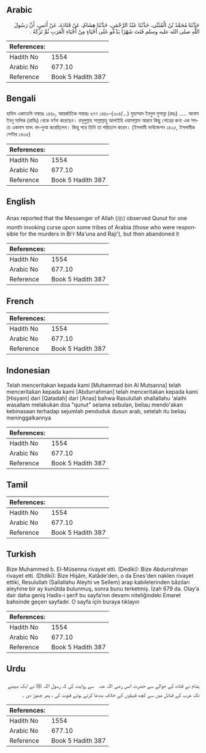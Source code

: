 ## Arabic


<div dir="rtl" lang="ar" style={{fontSize:'larger',backgroundColor:'#f8f9fa',padding:20}}>
حَدَّثَنَا مُحَمَّدُ بْنُ الْمُثَنَّى، حَدَّثَنَا عَبْدُ الرَّحْمَنِ، حَدَّثَنَا هِشَامٌ، عَنْ قَتَادَةَ، عَنْ أَنَسٍ، أَنَّ رَسُولَ اللَّهِ صلى الله عليه وسلم قَنَتَ شَهْرًا يَدْعُو عَلَى أَحْيَاءٍ مِنْ أَحْيَاءِ الْعَرَبِ ثُمَّ تَرَكَهُ ‏.‏
</div>
<div style={{backgroundColor:'#f8f9fa',padding:20, marginBottom: 10}}><table> <thead> <tr> <th>References:</th> <th></th> </tr> </thead> <tbody><tr><td>Hadith No</td><td>1554</td></tr><tr><td>Arabic No</td><td>677.10</td></tr><tr><td>Reference</td><td>Book 5 Hadith 387</td></tr></tbody></table></div>

## Bengali


<div dir="ltr" lang="bn" style={{fontSize:'larger',backgroundColor:'#f8f9fa',padding:20}}>
হাদিস একাডেমি নাম্বারঃ ১৪৪০, আন্তর্জাতিক নাম্বারঃ ৬৭৭ ১৪৪০-(৩০৪/...) মুহাম্মাদ ইবনুল মুসান্না (রহঃ) ..... আনাস ইবনু মালিক (রাযিঃ) থেকে বর্ণনা করেছেন। রসূলুল্লাহ সাল্লাল্লাহু আলাইহি ওয়াসাল্লাম আরবে কিছু গোত্রের জন্য এক সময়ে একমাস যাবৎ বদ-দুআ করেছিলেন। কিন্তু পরে তিনি তা পরিত্যাগ করেন। (ইসলামী ফাউন্ডেশন ১৪২৫, ইসলামীক সেন্টার ১৪৩৫)
</div>
<div style={{backgroundColor:'#f8f9fa',padding:20, marginBottom: 10}}><table> <thead> <tr> <th>References:</th> <th></th> </tr> </thead> <tbody><tr><td>Hadith No</td><td>1554</td></tr><tr><td>Arabic No</td><td>677.10</td></tr><tr><td>Reference</td><td>Book 5 Hadith 387</td></tr></tbody></table></div>

## English


<div dir="ltr" lang="en" style={{fontSize:'larger',backgroundColor:'#f8f9fa',padding:20}}>
Anas reported that the Messenger of Allah (ﷺ) observed Qunut for one month invoking curse upon some tribes of Arabia (those who were responsible for the murders in Bi'r Ma'una and Raji'), but then abandoned it
</div>
<div style={{backgroundColor:'#f8f9fa',padding:20, marginBottom: 10}}><table> <thead> <tr> <th>References:</th> <th></th> </tr> </thead> <tbody><tr><td>Hadith No</td><td>1554</td></tr><tr><td>Arabic No</td><td>677.10</td></tr><tr><td>Reference</td><td>Book 5 Hadith 387</td></tr></tbody></table></div>

## French


<div dir="ltr" lang="fr" style={{fontSize:'larger',backgroundColor:'#f8f9fa',padding:20}}>

</div>
<div style={{backgroundColor:'#f8f9fa',padding:20, marginBottom: 10}}><table> <thead> <tr> <th>References:</th> <th></th> </tr> </thead> <tbody><tr><td>Hadith No</td><td>1554</td></tr><tr><td>Arabic No</td><td>677.10</td></tr><tr><td>Reference</td><td>Book 5 Hadith 387</td></tr></tbody></table></div>

## Indonesian


<div dir="ltr" lang="id" style={{fontSize:'larger',backgroundColor:'#f8f9fa',padding:20}}>
Telah menceritakan kepada kami [Muhammad bin Al Mutsanna] telah menceritakan kepada kami [Abdurrahman] telah menceritakan kepada kami [Hisyam] dari [Qatadah] dari [Anas] bahwa Rasulullah shallallahu 'alaihi wasallam melakukan doa "qunut" selama sebulan, beliau mendo'akan kebinasaan terhadap sejumlah penduduk dusun arab, setelah itu beliau meninggalkannya
</div>
<div style={{backgroundColor:'#f8f9fa',padding:20, marginBottom: 10}}><table> <thead> <tr> <th>References:</th> <th></th> </tr> </thead> <tbody><tr><td>Hadith No</td><td>1554</td></tr><tr><td>Arabic No</td><td>677.10</td></tr><tr><td>Reference</td><td>Book 5 Hadith 387</td></tr></tbody></table></div>

## Tamil


<div dir="ltr" lang="ta" style={{fontSize:'larger',backgroundColor:'#f8f9fa',padding:20}}>

</div>
<div style={{backgroundColor:'#f8f9fa',padding:20, marginBottom: 10}}><table> <thead> <tr> <th>References:</th> <th></th> </tr> </thead> <tbody><tr><td>Hadith No</td><td>1554</td></tr><tr><td>Arabic No</td><td>677.10</td></tr><tr><td>Reference</td><td>Book 5 Hadith 387</td></tr></tbody></table></div>

## Turkish


<div dir="ltr" lang="tr" style={{fontSize:'larger',backgroundColor:'#f8f9fa',padding:20}}>
Bize Muhammed b. El-Müsenna rivayet etti. (Dediki): Bize Abdurrahman rivayet etti. (Dtdiki): Bize Hişâm, Katâde'den, o da Enes'den naklen rivayet ettiki, Resulullah (Sallallahu Aleyhi ve Sellem) arap kabilelerinden bâzıları aleyhine bir ay kunûtda bulunmuş, sonra bunu terketmiş. İzah 679 da. Olay’a dair daha geniş Hadis-i şerif bu sayfa’nın devamı niteliğindeki Emaret bahsinde geçen sayfadır. O sayfa için buraya tıklayın
</div>
<div style={{backgroundColor:'#f8f9fa',padding:20, marginBottom: 10}}><table> <thead> <tr> <th>References:</th> <th></th> </tr> </thead> <tbody><tr><td>Hadith No</td><td>1554</td></tr><tr><td>Arabic No</td><td>677.10</td></tr><tr><td>Reference</td><td>Book 5 Hadith 387</td></tr></tbody></table></div>

## Urdu


<div dir="rtl" lang="ur" style={{fontSize:'larger',backgroundColor:'#f8f9fa',padding:20}}>
ہشام نے قتادہ کے حوالے سے حضرت انس ‌رضی ‌اللہ ‌عنہ ‌ ‌ سے روایت کی کہ رسول اللہ ﷺ نے ایک مہینے تک عرب کے قبائل میں سے کچھ قبیلوں کے خلاف بددعا کرتے ہوئے قنوت کی ، پھر چھوڑ دی ۔
</div>
<div style={{backgroundColor:'#f8f9fa',padding:20, marginBottom: 10}}><table> <thead> <tr> <th>References:</th> <th></th> </tr> </thead> <tbody><tr><td>Hadith No</td><td>1554</td></tr><tr><td>Arabic No</td><td>677.10</td></tr><tr><td>Reference</td><td>Book 5 Hadith 387</td></tr></tbody></table></div>